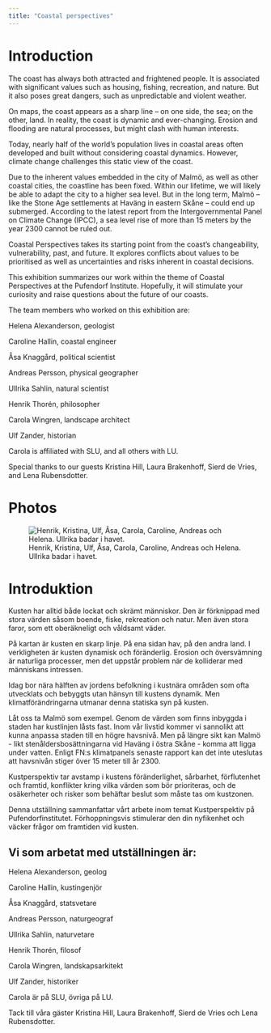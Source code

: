 ```yaml
---
title: "Coastal perspectives"
---
```


# Introduction

The coast has always both attracted and frightened people. It is associated with significant values such as housing, fishing, recreation, and nature. But it also poses great dangers, such as unpredictable and violent weather.

On maps, the coast appears as a sharp line – on one side, the sea; on the other, land. In reality, the coast is dynamic and ever-changing. Erosion and flooding are natural processes, but might clash with human interests.

Today, nearly half of the world’s population lives in coastal areas often developed and built without considering coastal dynamics. However, climate change challenges this static view of the coast.

Due to the inherent values embedded in the city of Malmö, as well as other coastal cities, the coastline has been fixed. Within our lifetime, we will likely be able to adapt the city to a higher sea level. But in the long term, Malmö – like the Stone Age settlements at Haväng in eastern Skåne – could end up submerged. According to the latest report from the Intergovernmental Panel on Climate Change (IPCC), a sea level rise of more than 15 meters by the year 2300 cannot be ruled out.

Coastal Perspectives takes its starting point from the coast’s changeability, vulnerability, past, and future. It explores conflicts about values to be prioritised as well as uncertainties and risks inherent in coastal decisions.

This exhibition summarizes our work within the theme of Coastal Perspectives at the Pufendorf Institute. Hopefully, it will stimulate your curiosity and raise questions about the future of our coasts.

The team members who worked on this exhibition are:

Helena Alexanderson, geologist

Caroline Hallin, coastal engineer

Åsa Knaggård, political scientist

Andreas Persson, physical geographer

Ullrika Sahlin, natural scientist

Henrik Thorén, philosopher

Carola Wingren, landscape architect

Ulf Zander, historian

Carola is affiliated with SLU, and all others with LU.

Special thanks to our guests Kristina Hill, Laura Brakenhoff, Sierd de Vries, and Lena Rubensdotter.

# Photos

![Henrik, Kristina, Ulf, Åsa, Carola, Caroline, Andreas och Helena. Ullrika badar i havet.](/img/gruppbild.jpg)

# Introduktion

Kusten har alltid både lockat och skrämt människor. Den är förknippad med stora värden såsom boende, fiske, rekreation och natur. Men även stora faror, som ett oberäkneligt och våldsamt väder.

På kartan är kusten en skarp linje. På ena sidan hav, på den andra land. I verkligheten är kusten dynamisk och föränderlig. Erosion och översvämning är naturliga processer, men det uppstår problem när de kolliderar med människans intressen.

Idag bor nära hälften av jordens befolkning i kustnära områden som ofta utvecklats och bebyggts utan hänsyn till kustens dynamik. Men klimatförändringarna utmanar denna statiska syn på kusten.

Låt oss ta Malmö som exempel. Genom de värden som finns inbyggda i staden har kustlinjen låsts fast. Inom vår livstid kommer vi sannolikt att kunna anpassa staden till en högre havsnivå. Men på längre sikt kan Malmö - likt stenåldersbosättningarna vid Haväng i östra Skåne - komma att ligga under vatten. Enligt FN:s klimatpanels senaste rapport kan det inte uteslutas att havsnivån stiger över 15 meter till år 2300.

Kustperspektiv tar avstamp i kustens föränderlighet, sårbarhet, förflutenhet och framtid, konflikter kring vilka värden som bör prioriteras, och de osäkerheter och risker som behäftar beslut som måste tas om kustzonen.

Denna utställning sammanfattar vårt arbete inom temat Kustperspektiv på Pufendorfinstitutet. Förhoppningsvis stimulerar den din nyfikenhet och väcker frågor om framtiden vid kusten.

## Vi som arbetat med utställningen är:

Helena Alexanderson, geolog

Caroline Hallin, kustingenjör

Åsa Knaggård, statsvetare

Andreas Persson, naturgeograf

Ullrika Sahlin, naturvetare

Henrik Thorén, filosof

Carola Wingren, landskapsarkitekt

Ulf Zander, historiker

Carola är på SLU, övriga på LU.

Tack till våra gäster Kristina Hill, Laura Brakenhoff, Sierd de Vries och Lena Rubensdotter.
